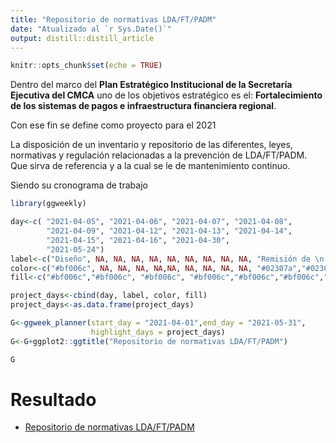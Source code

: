 ```yaml
---
title: "Repositorio de normativas LDA/FT/PADM"
date: "Atualizado al `r Sys.Date()`"
output: distill::distill_article
---
```


```r
knitr::opts_chunk$set(echo = TRUE)
```
Dentro del marco del **Plan Estratégico Institucional de la Secretaría Ejecutiva del CMCA**  uno de los objetivos estratégico es el: **Fortalecimiento de los sistemas de pagos e infraestructura financiera regional**. 
 
Con ese fin se define como proyecto para el 2021  

La disposición de un inventario y repositorio de las diferentes, leyes, normativas y regulación relacionadas a la prevención de LDA/FT/PADM.  Que sirva de referencia y a la cual se le de mantenimiento continuo.

Siendo su cronograma de trabajo


```r
library(ggweekly)

day<-c( "2021-04-05", "2021-04-06", "2021-04-07", "2021-04-08",
        "2021-04-09", "2021-04-12", "2021-04-13", "2021-04-14",
        "2021-04-15", "2021-04-16", "2021-04-30",
        "2021-05-24")
label<-c("Diseño", NA, NA, NA, NA, NA, NA, NA, NA, NA, "Remisión de \n vínculos","Conclusión")
color<-c("#bf006c", NA, NA, NA, NA,NA, NA, NA, NA, NA, "#02307a","#02307a") 
fill<-c("#bf006c","#bf006c", "#bf006c", "#bf006c","#bf006c","#bf006c","#bf006c","#bf006c", "#bf006c","#bf006c", "#02307a","#02307a") 

project_days<-cbind(day, label, color, fill)
project_days<-as.data.frame(project_days)

G<-ggweek_planner(start_day = "2021-04-01",end_day = "2021-05-31", 
                  highlight_days = project_days)
G<-G+ggplot2::ggtitle("Repositorio de normativas LDA/FT/PADM")
```

```r
G
```  

# Resultado

- [Repositorio de normativas LDA/FT/PADM](https://ortiz-cevallos.github.io/OFICIALES_CUMPLIMIENTO/)